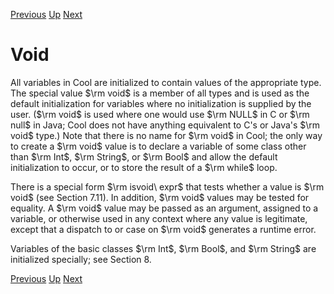 [[Attributes|Previous]] [[Attributes|Up]] [[Methods|Next]]
= Void =

All variables in Cool are initialized to contain values of the appropriate type. The special value $\rm void$ is a member of all types and is used as the default initialization for variables where no initialization is supplied by the user. ($\rm void$ is used where one would use $\rm NULL$ in C or $\rm null$ in Java; Cool does not have anything equivalent to C's or Java's $\rm void$ type.) Note that there is no name for $\rm void$ in Cool; the only way to create a $\rm void$ value is to declare a variable of some class other than $\rm Int$, $\rm String$, or $\rm Bool$ and allow the default initialization to occur, or to store the result of a $\rm while$ loop.

There is a special form $\rm isvoid\ expr$ that tests whether a value is $\rm void$ (see Section 7.11). In addition, $\rm void$ values may be tested for equality. A $\rm void$ value may be passed as an argument, assigned to a variable, or otherwise used in any context where any value is legitimate, except that a dispatch to or case on $\rm void$ generates a runtime error.

Variables of the basic classes $\rm Int$, $\rm Bool$, and $\rm String$ are initialized specially; see Section 8.

[[Attributes|Previous]] [[Attributes|Up]] [[Methods|Next]]
